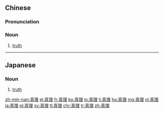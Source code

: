 {{also|眞理}}
==Chinese==
{{zh-forms|t2=眞理}}

===Pronunciation===
{{zh-pron
|m=zhēnlǐ
|c=zan1 lei5
|h=pfs=chṳ̂n-lî
|mn=chin-lí
|ma=Zh-zhenli.ogg
|cat=n
}}

===Noun===
{{zh-noun}}

# [[truth]]

{{zh-cat|Elementary}}

----

==Japanese==
{{ja-kanjitab|しん|り|yomi=on}}

===Noun===
{{ja-noun|しんり}}

# [[truth]]

[[zh-min-nan:真理]]
[[el:真理]]
[[fr:真理]]
[[ko:真理]]
[[lo:真理]]
[[li:真理]]
[[hu:真理]]
[[mg:真理]]
[[nl:真理]]
[[ja:真理]]
[[pl:真理]]
[[sv:真理]]
[[tl:真理]]
[[chr:真理]]
[[tr:真理]]
[[zh:真理]]